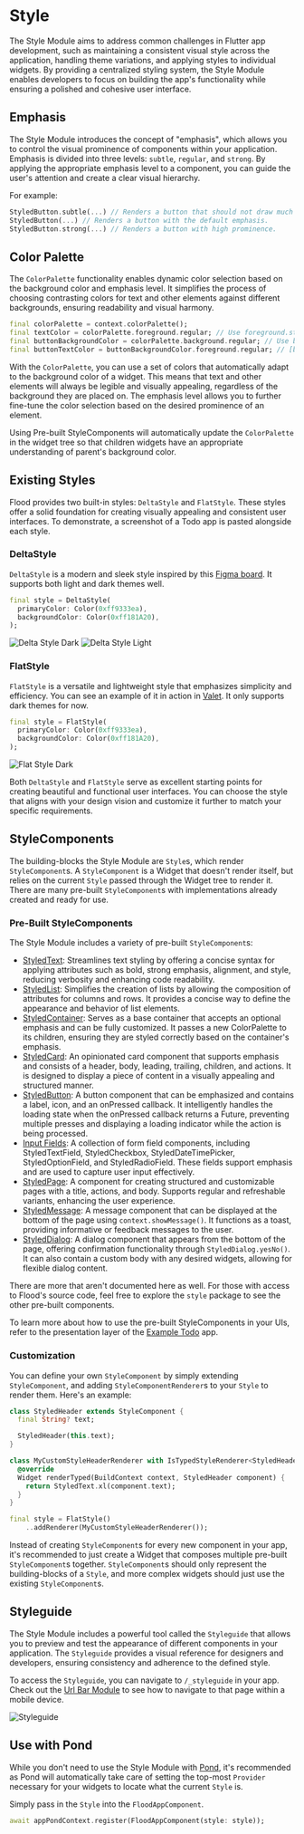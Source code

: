 # Style

The Style Module aims to address common challenges in Flutter app development, such as maintaining a consistent visual style across the application, handling theme variations, and applying styles to individual widgets. By providing a centralized styling system, the Style Module enables developers to focus on building the app's functionality while ensuring a polished and cohesive user interface.

## Emphasis

The Style Module introduces the concept of "emphasis", which allows you to control the visual prominence of components within your application. Emphasis is divided into three levels: `subtle`, `regular`, and `strong`. By applying the appropriate emphasis level to a component, you can guide the user's attention and create a clear visual hierarchy.

For example:

```dart
StyledButton.subtle(...) // Renders a button that should not draw much attention.
StyledButton(...) // Renders a button with the default emphasis.
StyledButton.strong(...) // Renders a button with high prominence.
```

## Color Palette

The `ColorPalette` functionality enables dynamic color selection based on the background color and emphasis level. It simplifies the process of choosing contrasting colors for text and other elements against different backgrounds, ensuring readability and visual harmony.

```dart
final colorPalette = context.colorPalette();
final textColor = colorPalette.foreground.regular; // Use foreground.strong for an emphasized text, or foreground.subtle for subtle text.
final buttonBackgroundColor = colorPalette.background.regular; // Use background.strong or background.subtle to define emphasis.
final buttonTextColor = buttonBackgroundColor.foreground.regular; // [buttonBackgroundColor] is both a `Color` and a `ColorPalette`, so you can see what the text's foreground color should be.
```

With the `ColorPalette`, you can use a set of colors that automatically adapt to the background color of a widget. This means that text and other elements will always be legible and visually appealing, regardless of the background they are placed on. The emphasis level allows you to further fine-tune the color selection based on the desired prominence of an element.

Using Pre-built StyleComponents will automatically update the `ColorPalette` in the widget tree so that children widgets have an appropriate understanding of parent's background color.

## Existing Styles

Flood provides two built-in styles: `DeltaStyle` and `FlatStyle`. These styles offer a solid foundation for creating visually appealing and consistent user interfaces. To demonstrate, a screenshot of a Todo app is pasted alongside each style.

### DeltaStyle

`DeltaStyle` is a modern and sleek style inspired by this [Figma board](https://www.figma.com/community/file/1289153688740927558). It supports both light and dark themes well.

```dart
final style = DeltaStyle(
  primaryColor: Color(0xff9333ea),
  backgroundColor: Color(0xff181A20),
);
```

![Delta Style Dark](/delta-style-dark.png)
![Delta Style Light](/delta-style-light.png)

### FlatStyle

`FlatStyle` is a versatile and lightweight style that emphasizes simplicity and efficiency. You can see an example of it in action in [Valet](https://www.valetbudget.com/). It only supports dark themes for now.

```dart
final style = FlatStyle(
  primaryColor: Color(0xff9333ea),
  backgroundColor: Color(0xff181A20),
);
```

![Flat Style Dark](/flat-style.png)

Both `DeltaStyle` and `FlatStyle` serve as excellent starting points for creating beautiful and functional user interfaces. You can choose the style that aligns with your design vision and customize it further to match your specific requirements.

## StyleComponents

The building-blocks the Style Module are `Style`s, which render `StyleComponent`s. A `StyleComponent` is a Widget that doesn't render itself, but relies on the current `Style` passed through the Widget tree to render it. There are many pre-built `StyleComponent`s with implementations already created and ready for use.

### Pre-Built StyleComponents

The Style Module includes a variety of pre-built `StyleComponent`s:

-   [StyledText](/style/text): Streamlines text styling by offering a concise syntax for applying attributes such as bold, strong emphasis, alignment, and style, reducing verbosity and enhancing code readability.
-   [StyledList](/style/list): Simplifies the creation of lists by allowing the composition of attributes for columns and rows. It provides a concise way to define the appearance and behavior of list elements.
-   [StyledContainer](/style/container): Serves as a base container that accepts an optional emphasis and can be fully customized. It passes a new ColorPalette to its children, ensuring they are styled correctly based on the container's emphasis.
-   [StyledCard](/style/card): An opinionated card component that supports emphasis and consists of a header, body, leading, trailing, children, and actions. It is designed to display a piece of content in a visually appealing and structured manner.
-   [StyledButton](/style/button): A button component that can be emphasized and contains a label, icon, and an onPressed callback. It intelligently handles the loading state when the onPressed callback returns a Future, preventing multiple presses and displaying a loading indicator while the action is being processed.
-   [Input Fields](/style/input): A collection of form field components, including StyledTextField, StyledCheckbox, StyledDateTimePicker, StyledOptionField, and StyledRadioField. These fields support emphasis and are used to capture user input effectively.
-   [StyledPage](/style/page): A component for creating structured and customizable pages with a title, actions, and body. Supports regular and refreshable variants, enhancing the user experience.
-   [StyledMessage](/style/message): A message component that can be displayed at the bottom of the page using `context.showMessage()`. It functions as a toast, providing informative or feedback messages to the user.
-   [StyledDialog](/style/dialog): A dialog component that appears from the bottom of the page, offering confirmation functionality through `StyledDialog.yesNo()`. It can also contain a custom body with any desired widgets, allowing for flexible dialog content.

There are more that aren't documented here as well. For those with access to Flood's source code, feel free to explore the `style` package to see the other pre-built components.

To learn more about how to use the pre-built StyleComponents in your UIs, refer to the presentation layer of the [Example Todo](https://github.com/JLogical-Apps/flood-example/tree/master/todo/lib/presentation) app.

### Customization

You can define your own `StyleComponent` by simply extending `StyleComponent`, and adding `StyleComponentRenderer`s to your `Style` to render them. Here's an example:

```dart filename="example/lib/widgets/styled_header.dart"
class StyledHeader extends StyleComponent {
  final String? text;

  StyledHeader(this.text);
}
```

```dart filename="example/lib/widgets/styled_header_renderer.dart"
class MyCustomStyleHeaderRenderer with IsTypedStyleRenderer<StyledHeader> {
  @override
  Widget renderTyped(BuildContext context, StyledHeader component) {
    return StyledText.xl(component.text);
  }
}
```

```dart filename="example/lib/style.dart"
final style = FlatStyle()
    ..addRenderer(MyCustomStyleHeaderRenderer());
```

Instead of creating `StyleComponent`s for every new component in your app, it's recommended to just create a Widget that composes multiple pre-built `StyleComponent`s together. `StyleComponent`s should only represent the building-blocks of a `Style`, and more complex widgets should just use the existing `StyleComponent`s.

## Styleguide

The Style Module includes a powerful tool called the `Styleguide` that allows you to preview and test the appearance of different components in your application. The `Styleguide` provides a visual reference for designers and developers, ensuring consistency and adherence to the defined style.

To access the `Styleguide`, you can navigate to `/_styleguide` in your app. Check out the [Url Bar Module](/url-bar) to see how to navigate to that page within a mobile device.

![Styleguide](/styleguide.png)

## Use with Pond

While you don't need to use the Style Module with [Pond](/pond), it's recommended as Pond will automatically take care of setting the top-most `Provider` necessary for your widgets to locate what the current `Style` is.

Simply pass in the `Style` into the `FloodAppComponent`.

```dart filename="example/lib/main.dart"
await appPondContext.register(FloodAppComponent(style: style));
```
